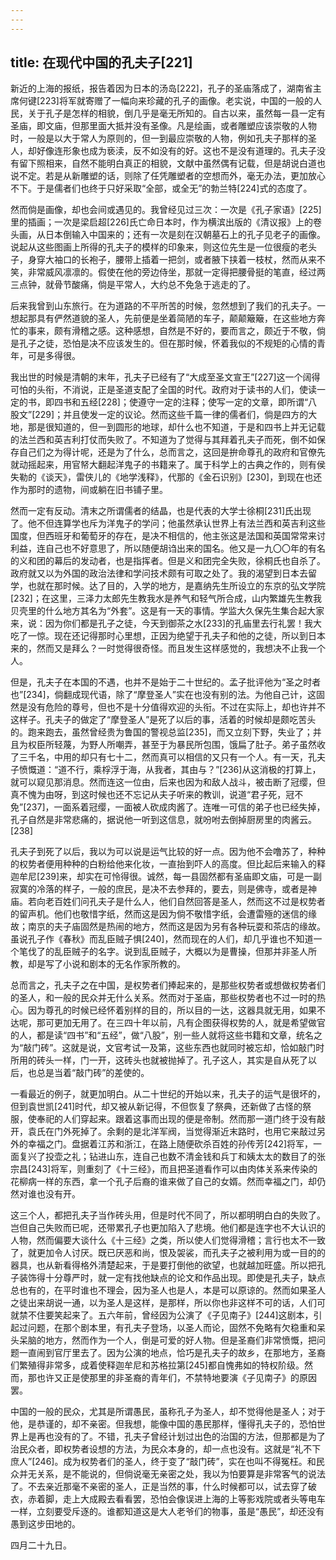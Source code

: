 ```yaml
---
---
---
```

title: 在现代中国的孔夫子[221]
---




新近的上海的报纸，报告着因为日本的汤岛[222]，孔子的圣庙落成了，湖南省主席何键[223]将军就寄赠了一幅向来珍藏的孔子的画像。老实说，中国的一般的人民，关于孔子是怎样的相貌，倒几乎是毫无所知的。自古以来，虽然每一县一定有圣庙，即文庙，但那里面大抵并没有圣像。凡是绘画，或者雕塑应该崇敬的人物时，一般是以大于常人为原则的，但一到最应崇敬的人物，例如孔夫子那样的圣人，却好像连形象也成为亵渎，反不如没有的好。这也不是没有道理的。孔夫子没有留下照相来，自然不能明白真正的相貌，文献中虽然偶有记载，但是胡说白道也说不定。若是从新雕塑的话，则除了任凭雕塑者的空想而外，毫无办法，更加放心不下。于是儒者们也终于只好采取“全部，或全无”的勃兰特[224]式的态度了。

然而倘是画像，却也会间或遇见的。我曾经见过三次：一次是《孔子家语》[225]里的插画；一次是梁启超[226]氏亡命日本时，作为横滨出版的《清议报》上的卷头画，从日本倒输入中国来的；还有一次是刻在汉朝墓石上的孔子见老子的画像。说起从这些图画上所得的孔夫子的模样的印象来，则这位先生是一位很瘦的老头子，身穿大袖口的长袍子，腰带上插着一把剑，或者腋下挟着一枝杖，然而从来不笑，非常威风凛凛的。假使在他的旁边侍坐，那就一定得把腰骨挺的笔直，经过两三点钟，就骨节酸痛，倘是平常人，大约总不免急于逃走的了。

后来我曾到山东旅行。在为道路的不平所苦的时候，忽然想到了我们的孔夫子。一想起那具有俨然道貌的圣人，先前便是坐着简陋的车子，颠颠簸簸，在这些地方奔忙的事来，颇有滑稽之感。这种感想，自然是不好的，要而言之，颇近于不敬，倘是孔子之徒，恐怕是决不应该发生的。但在那时候，怀着我似的不规矩的心情的青年，可是多得很。

我出世的时候是清朝的末年，孔夫子已经有了“大成至圣文宣王”[227]这一个阔得可怕的头衔，不消说，正是圣道支配了全国的时代。政府对于读书的人们，使读一定的书，即四书和五经[228]；使遵守一定的注释；使写一定的文章，即所谓“八股文”[229]；并且使发一定的议论。然而这些千篇一律的儒者们，倘是四方的大地，那是很知道的，但一到圆形的地球，却什么也不知道，于是和四书上并无记载的法兰西和英吉利打仗而失败了。不知道为了觉得与其拜着孔夫子而死，倒不如保存自己们之为得计呢，还是为了什么，总而言之，这回是拚命尊孔的政府和官僚先就动摇起来，用官帑大翻起洋鬼子的书籍来了。属于科学上的古典之作的，则有侯失勒的《谈天》，雷侠儿的《地学浅释》，代那的《金石识别》[230]，到现在也还作为那时的遗物，间或躺在旧书铺子里。

然而一定有反动。清末之所谓儒者的结晶，也是代表的大学士徐桐[231]氏出现了。他不但连算学也斥为洋鬼子的学问；他虽然承认世界上有法兰西和英吉利这些国度，但西班牙和葡萄牙的存在，是决不相信的，他主张这是法国和英国常常来讨利益，连自己也不好意思了，所以随便胡诌出来的国名。他又是一九〇〇年的有名的义和团的幕后的发动者，也是指挥者。但是义和团完全失败，徐桐氏也自杀了。政府就又以为外国的政治法律和学问技术颇有可取之处了。我的渴望到日本去留学，也就在那时候。达了目的，入学的地方，是嘉纳先生所设立的东京的弘文学院[232]；在这里，三泽力太郎先生教我水是养气和轻气所合成，山内繁雄先生教我贝壳里的什么地方其名为“外套”。这是有一天的事情。学监大久保先生集合起大家来，说：因为你们都是孔子之徒，今天到御茶之水[233]的孔庙里去行礼罢！我大吃了一惊。现在还记得那时心里想，正因为绝望于孔夫子和他的之徒，所以到日本来的，然而又是拜么？一时觉得很奇怪。而且发生这样感觉的，我想决不止我一个人。

但是，孔夫子在本国的不遇，也并不是始于二十世纪的。孟子批评他为“圣之时者也”[234]，倘翻成现代语，除了“摩登圣人”实在也没有别的法。为他自己计，这固然是没有危险的尊号，但也不是十分值得欢迎的头衔。不过在实际上，却也许并不这样子。孔夫子的做定了“摩登圣人”是死了以后的事，活着的时候却是颇吃苦头的。跑来跑去，虽然曾经贵为鲁国的警视总监[235]，而又立刻下野，失业了；并且为权臣所轻蔑，为野人所嘲弄，甚至于为暴民所包围，饿扁了肚子。弟子虽然收了三千名，中用的却只有七十二，然而真可以相信的又只有一个人。有一天，孔夫子愤慨道：“道不行，乘桴浮于海，从我者，其由与？”[236]从这消极的打算上，就可以窥见那消息。然而连这一位由，后来也因为和敌人战斗，被击断了冠缨，但真不愧为由呀，到这时候也还不忘记从夫子听来的教训，说道“君子死，冠不免”[237]，一面系着冠缨，一面被人砍成肉酱了。连唯一可信的弟子也已经失掉，孔子自然是非常悲痛的，据说他一听到这信息，就吩咐去倒掉厨房里的肉酱云。[238]

孔夫子到死了以后，我以为可以说是运气比较的好一点。因为他不会噜苏了，种种的权势者便用种种的白粉给他来化妆，一直抬到吓人的高度。但比起后来输入的释迦牟尼[239]来，却实在可怜得很。诚然，每一县固然都有圣庙即文庙，可是一副寂寞的冷落的样子，一般的庶民，是决不去参拜的，要去，则是佛寺，或者是神庙。若向老百姓们问孔夫子是什么人，他们自然回答是圣人，然而这不过是权势者的留声机。他们也敬惜字纸，然而这是因为倘不敬惜字纸，会遭雷殛的迷信的缘故；南京的夫子庙固然是热闹的地方，然而这是因为另有各种玩耍和茶店的缘故。虽说孔子作《春秋》而乱臣贼子惧[240]，然而现在的人们，却几乎谁也不知道一个笔伐了的乱臣贼子的名字。说到乱臣贼子，大概以为是曹操，但那并非圣人所教，却是写了小说和剧本的无名作家所教的。

总而言之，孔夫子之在中国，是权势者们捧起来的，是那些权势者或想做权势者们的圣人，和一般的民众并无什么关系。然而对于圣庙，那些权势者也不过一时的热心。因为尊孔的时候已经怀着别样的目的，所以目的一达，这器具就无用，如果不达呢，那可更加无用了。在三四十年以前，凡有企图获得权势的人，就是希望做官的人，都是读“四书”和“五经”，做“八股”，别一些人就将这些书籍和文章，统名之为“敲门砖”。这就是说，文官考试一及第，这些东西也就同时被忘却，恰如敲门时所用的砖头一样，门一开，这砖头也就被抛掉了。孔子这人，其实是自从死了以后，也总是当着“敲门砖”的差使的。

一看最近的例子，就更加明白。从二十世纪的开始以来，孔夫子的运气是很坏的，但到袁世凯[241]时代，却又被从新记得，不但恢复了祭典，还新做了古怪的祭服，使奉祀的人们穿起来。跟着这事而出现的便是帝制。然而那一道门终于没有敲开，袁氏在门外死掉了。余剩的是北洋军阀，当觉得渐近末路时，也用它来敲过另外的幸福之门。盘据着江苏和浙江，在路上随便砍杀百姓的孙传芳[242]将军，一面复兴了投壶之礼；钻进山东，连自己也数不清金钱和兵丁和姨太太的数目了的张宗昌[243]将军，则重刻了《十三经》，而且把圣道看作可以由肉体关系来传染的花柳病一样的东西，拿一个孔子后裔的谁来做了自己的女婿。然而幸福之门，却仍然对谁也没有开。

这三个人，都把孔夫子当作砖头用，但是时代不同了，所以都明明白白的失败了。岂但自己失败而已呢，还带累孔子也更加陷入了悲境。他们都是连字也不大认识的人物，然而偏要大谈什么《十三经》之类，所以使人们觉得滑稽；言行也太不一致了，就更加令人讨厌。既已厌恶和尚，恨及袈裟，而孔夫子之被利用为或一目的的器具，也从新看得格外清楚起来，于是要打倒他的欲望，也就越加旺盛。所以把孔子装饰得十分尊严时，就一定有找他缺点的论文和作品出现。即使是孔夫子，缺点总也有的，在平时谁也不理会，因为圣人也是人，本是可以原谅的。然而如果圣人之徒出来胡说一通，以为圣人是这样，是那样，所以你也非这样不可的话，人们可就禁不住要笑起来了。五六年前，曾经因为公演了《子见南子》[244]这剧本，引起过问题，在那个剧本里，有孔夫子登场，以圣人而论，固然不免略有欠稳重和呆头呆脑的地方，然而作为一个人，倒是可爱的好人物。但是圣裔们非常愤慨，把问题一直闹到官厅里去了。因为公演的地点，恰巧是孔夫子的故乡，在那地方，圣裔们繁殖得非常多，成着使释迦牟尼和苏格拉第[245]都自愧弗如的特权阶级。然而，那也许又正是使那里的非圣裔的青年们，不禁特地要演《子见南子》的原因罢。

中国的一般的民众，尤其是所谓愚民，虽称孔子为圣人，却不觉得他是圣人；对于他，是恭谨的，却不亲密。但我想，能像中国的愚民那样，懂得孔夫子的，恐怕世界上是再也没有的了。不错，孔夫子曾经计划过出色的治国的方法，但那都是为了治民众者，即权势者设想的方法，为民众本身的，却一点也没有。这就是“礼不下庶人”[246]。成为权势者们的圣人，终于变了“敲门砖”，实在也叫不得冤枉。和民众并无关系，是不能说的，但倘说毫无亲密之处，我以为怕要算是非常客气的说法了。不去亲近那毫不亲密的圣人，正是当然的事，什么时候都可以，试去穿了破衣，赤着脚，走上大成殿去看看罢，恐怕会像误进上海的上等影戏院或者头等电车一样，立刻要受斥逐的。谁都知道这是大人老爷们的物事，虽是“愚民”，却还没有愚到这步田地的。

四月二十九日。